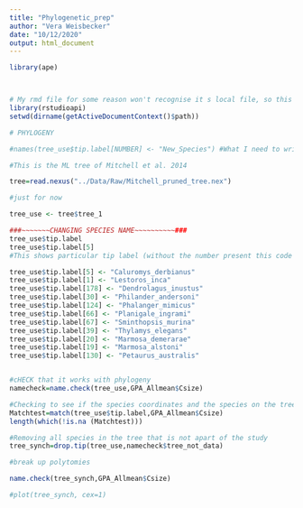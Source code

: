 ```yaml
---
title: "Phylogenetic_prep"
author: "Vera Weisbecker"
date: "10/12/2020"
output: html_document
---
```


```r

library(ape)



# My rmd file for some reason won't recognise it s local file, so this sets the wd to local
library(rstudioapi)
setwd(dirname(getActiveDocumentContext()$path))

```


```r

# PHYLOGENY 

#names(tree_use$tip.label[NUMBER] <- "New_Species") #What I need to write to change the name of a particular tip

#This is the ML tree of Mitchell et al. 2014

tree=read.nexus("../Data/Raw/Mitchell_pruned_tree.nex")

#just for now

tree_use <- tree$tree_1

###~~~~~~~CHANGING SPECIES NAME~~~~~~~~~~###
tree_use$tip.label
tree_use$tip.label[5]  
#This shows particular tip label (without the number present this code will provide you with all the tip labels)

tree_use$tip.label[5] <- "Caluromys_derbianus"
tree_use$tip.label[1] <- "Lestoros_inca"
tree_use$tip.label[178] <- "Dendrolagus_inustus"
tree_use$tip.label[30] <- "Philander_andersoni"
tree_use$tip.label[124] <- "Phalanger_mimicus"
tree_use$tip.label[66] <- "Planigale_ingrami"
tree_use$tip.label[67] <- "Sminthopsis_murina"
tree_use$tip.label[39] <- "Thylamys_elegans"
tree_use$tip.label[20] <- "Marmosa_demerarae"
tree_use$tip.label[19] <- "Marmosa_alstoni"
tree_use$tip.label[130] <- "Petaurus_australis"


#cHECK that it works with phylogeny
namecheck=name.check(tree_use,GPA_Allmean$Csize)

#Checking to see if the species coordinates and the species on the tree match
Matchtest=match(tree_use$tip.label,GPA_Allmean$Csize)
length(which(!is.na (Matchtest)))

#Removing all species in the tree that is not apart of the study
tree_synch=drop.tip(tree_use,namecheck$tree_not_data)

#break up polytomies

name.check(tree_synch,GPA_Allmean$Csize)

#plot(tree_synch, cex=1)

```
